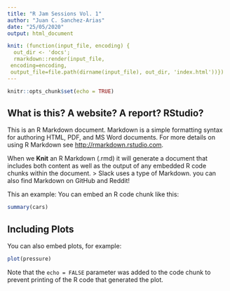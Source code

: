 ```yaml
---
title: "R Jam Sessions Vol. 1"
author: "Juan C. Sanchez-Arias"
date: "25/05/2020"
output: html_document

knit: (function(input_file, encoding) {
  out_dir <- 'docs';
  rmarkdown::render(input_file,
 encoding=encoding,
 output_file=file.path(dirname(input_file), out_dir, 'index.html'))})
---
```


```r
knitr::opts_chunk$set(echo = TRUE)
```

## What is this? A website? A report? RStudio?

This is an R Markdown document. Markdown is a simple formatting syntax for authoring HTML, PDF, and MS Word documents. For more details on using R Markdown see <http://rmarkdown.rstudio.com>.

When we **Knit** an R Markdown (.rmd) it will generate a document that includes both content as well as the output of any embedded R code chunks within the document.
> Slack uses a type of Markdown. you can also find Markdown on GitHub and Reddit!

This an example: You can embed an R code chunk like this:

```r
summary(cars)
```

## Including Plots

You can also embed plots, for example:

```r
plot(pressure)
```

Note that the `echo = FALSE` parameter was added to the code chunk to prevent printing of the R code that generated the plot.
